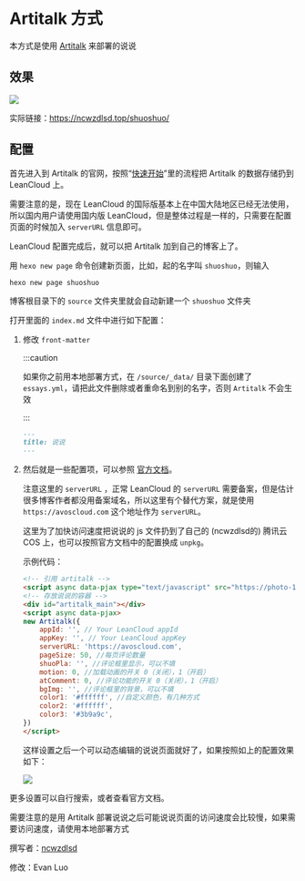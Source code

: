 # Artitalk 方式

本方式是使用 [Artitalk](https://artitalk.js.org/) 来部署的说说

## 效果

![](https://evan.beee.top/img/2023/03/09/cfe187fd37e1c5e45ee219b54692161b.png)

实际链接：https://ncwzdlsd.top/shuoshuo/

## 配置

首先进入到 Artitalk 的官网，按照“[快速开始](https://artitalk.js.org/doc.html#🚀-开始使用)”里的流程把 Artitalk 的数据存储扔到 LeanCloud 上。

需要注意的是，现在 LeanCloud 的国际版基本上在中国大陆地区已经无法使用，所以国内用户请使用国内版 LeanCloud，但是整体过程是一样的，只需要在配置页面的时候加入 `serverURL` 信息即可。

LeanCloud 配置完成后，就可以把 Artitalk 加到自己的博客上了。

用 `hexo new page` 命令创建新页面，比如，起的名字叫 `shuoshuo`，则输入

```shell
hexo new page shuoshuo
```

博客根目录下的 `source` 文件夹里就会自动新建一个 `shuoshuo` 文件夹

打开里面的 `index.md` 文件中进行如下配置：

1. 修改 `front-matter`

   :::caution

   如果你之前用本地部署方式，在 `/source/_data/` 目录下面创建了 `essays.yml`，请把此文件删除或者重命名到别的名字，否则 `Artitalk` 不会生效

   :::

   ```markdown
   ---
   title: 说说 
   ---
   ```

2. 然后就是一些配置项，可以参照 [官方文档](https://artitalk.js.org/doc.html#%F0%9F%8C%BC-%E5%BC%80%E5%A7%8B%E4%BD%BF%E7%94%A8)。

   注意这里的 `serverURL` ，正常 LeanCloud 的 `serverURL` 需要备案，但是估计很多博客作者都没用备案域名，所以这里有个替代方案，就是使用 `https://avoscloud.com` 这个地址作为 `serverURL`。

   这里为了加快访问速度把说说的 js 文件扔到了自己的 (ncwzdlsd的) 腾讯云 COS 上，也可以按照官方文档中的配置换成 `unpkg`。

   示例代码：

   ```markdown
   <!-- 引用 artitalk -->
   <script async data-pjax type="text/javascript" src="https://photo-1314795557.cos.ap-beijing.myqcloud.com/artitalk.js"></script>
   <!-- 存放说说的容器 -->
   <div id="artitalk_main"></div>
   <script async data-pjax>
   new Artitalk({
       appId: '', // Your LeanCloud appId
       appKey: '', // Your LeanCloud appKey
       serverURL: 'https://avoscloud.com',
       pageSize: 50, //每页评论数量
       shuoPla: '', //评论框里显示，可以不填
       motion: 0, //加载动画的开关 0（关闭），1（开启）
       atComment: 0, //评论功能的开关 0（关闭），1（开启）
       bgImg: '', //评论框里的背景，可以不填
       color1: '#ffffff', //自定义颜色，有几种方式
       color2: '#ffffff',
       color3: '#3b9a9c',
   })
   </script>
   ```

   这样设置之后一个可以动态编辑的说说页面就好了，如果按照如上的配置效果如下：

   ![](https://evan.beee.top/img/2023/03/09/cfe187fd37e1c5e45ee219b54692161b.png)

更多设置可以自行搜索，或者查看官方文档。

需要注意的是用 Artitalk 部署说说之后可能说说页面的访问速度会比较慢，如果需要访问速度，请使用本地部署方式

撰写者：[ncwzdlsd](https://ncwzdlsd.top/)

修改：Evan Luo
